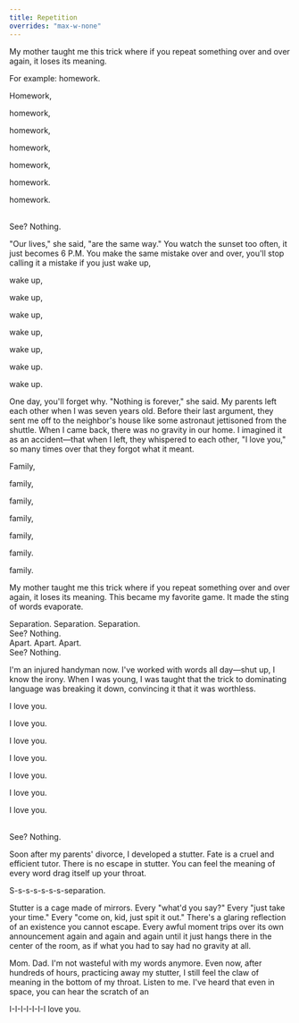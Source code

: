 ```yaml
---
title: Repetition
overrides: "max-w-none"
---
```


My mother taught me this trick where if you repeat something over and over again, it loses its meaning.

For example: homework.

<div class="text-center not-prose">
	<p class="text-zinc-900 dark:text-zinc-100">Homework,</p>
	<p class="text-zinc-800 dark:text-zinc-200">homework,</p>
	<p class="text-zinc-700 dark:text-zinc-300">homework,</p>
	<p class="text-zinc-600 dark:text-zinc-400">homework,</p>
	<p class="text-zinc-500 dark:text-zinc-500">homework,</p>
	<p class="text-zinc-400 dark:text-zinc-600">homework.</p>
	<p class="text-zinc-300 dark:text-zinc-700">homework.</p>
	<br />
	See? Nothing.
</div>

"Our lives," she said, "are the same way." You watch the sunset too often, it just becomes 6 P.M. You make the same mistake over and over, you'll stop calling it a mistake if you just wake up,

<div class="text-center not-prose">
	<p class="text-zinc-900 dark:text-zinc-100">wake up,</p>
	<p class="text-zinc-800 dark:text-zinc-200">wake up,</p>
	<p class="text-zinc-700 dark:text-zinc-300">wake up,</p>
	<p class="text-zinc-600 dark:text-zinc-400">wake up,</p>
	<p class="text-zinc-500 dark:text-zinc-500">wake up,</p>
	<p class="text-zinc-400 dark:text-zinc-600">wake up.</p>
	<p class="text-zinc-300 dark:text-zinc-700">wake up.</p>
</div>

One day, you'll forget why. "Nothing is forever," she said. My parents left each other when I was seven years old. Before their last argument, they sent me off to the neighbor's house like some astronaut jettisoned from the shuttle. When I came back, there was no gravity in our home. I imagined it as an accident—that when I left, they whispered to each other, "I love you," so many times over that they forgot what it meant.

<div class="text-center not-prose">
	<p class="text-zinc-900 dark:text-zinc-100">Family,</p>
	<p class="text-zinc-800 dark:text-zinc-200">family,</p>
	<p class="text-zinc-700 dark:text-zinc-300">family,</p>
	<p class="text-zinc-600 dark:text-zinc-400">family,</p>
	<p class="text-zinc-500 dark:text-zinc-500">family,</p>
	<p class="text-zinc-400 dark:text-zinc-600">family.</p>
	<p class="text-zinc-300 dark:text-zinc-700">family.</p>
</div>

My mother taught me this trick where if you repeat something over and over again, it loses its meaning. This became my favorite game. It made the sting of words evaporate.

<div class="grid grid-cols-3 text-center">
	<span>Separation.</span>
	<span>Separation.</span>
	<span>Separation.</span>
	<br />
	See? Nothing.
</div>

<div class="mt-6 grid grid-cols-3 text-center">
	<span>Apart.</span>
	<span>Apart.</span>
	<span>Apart.</span>
	<br />
	See? Nothing.
</div>

I'm an injured handyman now. I've worked with words all day—shut up, I know the irony. When I was young, I was taught that the trick to dominating language was breaking it down, convincing it that it was worthless.

<div class="text-center not-prose">
	<p class="text-zinc-900 dark:text-zinc-100">I love you.</p>
	<p class="text-zinc-800 dark:text-zinc-200">I love you.</p>
	<p class="text-zinc-700 dark:text-zinc-300">I love you.</p>
	<p class="text-zinc-600 dark:text-zinc-400">I love you.</p>
	<p class="text-zinc-500 dark:text-zinc-500">I love you.</p>
	<p class="text-zinc-400 dark:text-zinc-600">I love you.</p>
	<p class="text-zinc-300 dark:text-zinc-700">I love you.</p>
	<br />
	See? Nothing.
</div>

Soon after my parents' divorce, I developed a stutter. Fate is a cruel and efficient tutor. There is no escape in stutter. You can feel the meaning of every word drag itself up your throat.

S-s-s-s-s-s-s-separation.

Stutter is a cage made of mirrors. Every "what'd you say?" Every "just take your time." Every "come on, kid, just spit it out." There's a glaring reflection of an existence you cannot escape. Every awful moment trips over its own announcement again and again and again until it just hangs there in the center of the room, as if what you had to say had no gravity at all.

Mom. Dad. I'm not wasteful with my words anymore. Even now, after hundreds of hours, practicing away my stutter, I still feel the claw of meaning in the bottom of my throat. Listen to me. I've heard that even in space, you can hear the scratch of an

I-I-I-I-I-I-I love you.
